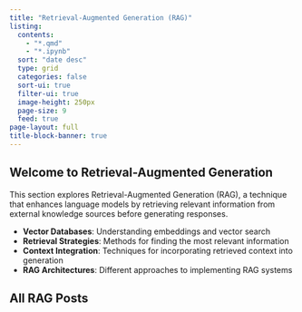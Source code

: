 ```yaml
---
title: "Retrieval-Augmented Generation (RAG)"
listing:
  contents: 
    - "*.qmd"
    - "*.ipynb"
  sort: "date desc"
  type: grid
  categories: false
  sort-ui: true
  filter-ui: true
  image-height: 250px
  page-size: 9
  feed: true
page-layout: full
title-block-banner: true
---
```


::: {.section-card .rag-section}
## Welcome to Retrieval-Augmented Generation

This section explores Retrieval-Augmented Generation (RAG), a technique that enhances language models by retrieving relevant information from external knowledge sources before generating responses.

- **Vector Databases**: Understanding embeddings and vector search
- **Retrieval Strategies**: Methods for finding the most relevant information
- **Context Integration**: Techniques for incorporating retrieved context into generation
- **RAG Architectures**: Different approaches to implementing RAG systems
:::

## All RAG Posts 